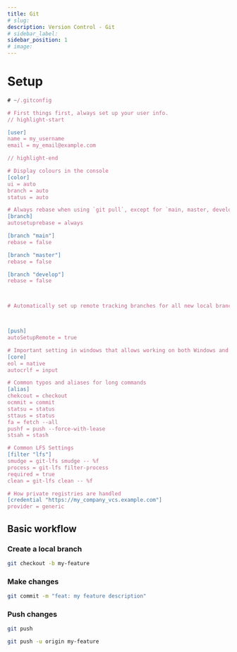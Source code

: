 ```yaml
---
title: Git
# slug: 
description: Version Control - Git
# sidebar_label: 
sidebar_position: 1
# image: 
---
```


# Setup

```js title=".gitconfig"
# ~/.gitconfig

# First things first, always set up your user info.
// highlight-start

[user]
name = my_username
email = my_email@example.com

// highlight-end

# Display colours in the console
[color]
ui = auto
branch = auto
status = auto

# Always rebase when using `git pull`, except for `main, master, develop` branches.
[branch]
autosetuprebase = always

[branch "main"]
rebase = false

[branch "master"]
rebase = false

[branch "develop"]
rebase = false



# Automatically set up remote tracking branches for all new local branches.



[push]
autoSetupRemote = true

# Important setting in windows that allows working on both Windows and cross-platform projects
[core]
eol = native
autocrlf = input

# Common typos and aliases for long commands
[alias]
chekcout = checkout
ocmmit = commit
statsu = status
sttaus = status
fa = fetch --all
pushf = push --force-with-lease
stsah = stash

# Common LFS Settings
[filter "lfs"]
smudge = git-lfs smudge -- %f
process = git-lfs filter-process
required = true
clean = git-lfs clean -- %f

# How private registries are handled
[credential "https://my_company_vcs.example.com"]
provider = generic
```

## Basic workflow

### Create a local branch

```bash
git checkout -b my-feature
```

### Make changes

```bash
git commit -m "feat: my feature description"
```

### Push changes

```bash
git push
```
```bash
git push -u origin my-feature
```